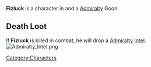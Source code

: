 

{{Infobox
| name     = Fizluck
| image    = Fizluck portrait.png
| race     = Human
| location = Havaria - Murder Bay
| source   = 
| reward   = 
| related  = Admiralty - Goon
| ID       =
}}{{quote|Fizluck prides himself on work well done, even if it's work that never needed doing.|Fizluck's Compendium Description}}'''Fizluck''' is a character in {{Gamename}} and a [[Admiralty]] Goon.

== Death Loot ==
If '''Fizluck''' is killed in combat, he will drop a [[Admiralty Intel]].
[[File:Admiralty Intel.png|none|thumb]]
<br />
[[Category:Characters]]